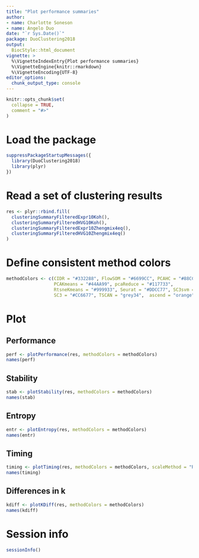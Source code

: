 ```yaml
---
title: "Plot performance summaries"
author: 
- name: Charlotte Soneson
- name: Angelo Duo
date: "`r Sys.Date()`"
package: DuoClustering2018
output:
  BiocStyle::html_document
vignette: >
  %\VignetteIndexEntry{Plot performance summaries}
  %\VignetteEngine{knitr::rmarkdown}
  %\VignetteEncoding{UTF-8}
editor_options: 
  chunk_output_type: console
---
```


```r
knitr::opts_chunk$set(
  collapse = TRUE,
  comment = "#>"
)
```

# Load the package

```r
suppressPackageStartupMessages({
  library(DuoClustering2018)
  library(plyr)
})
```

# Read a set of clustering results

```r
res <- plyr::rbind.fill(
  clusteringSummaryFilteredExpr10Koh(),
  clusteringSummaryFilteredHVG10Koh(),
  clusteringSummaryFilteredExpr10Zhengmix4eq(),
  clusteringSummaryFilteredHVG10Zhengmix4eq()
)
```

# Define consistent method colors

```r
methodColors <- c(CIDR = "#332288", FlowSOM = "#6699CC", PCAHC = "#88CCEE", 
                  PCAKmeans = "#44AA99", pcaReduce = "#117733",
                  RtsneKmeans = "#999933", Seurat = "#DDCC77", SC3svm = "#661100",
                  SC3 = "#CC6677", TSCAN = "grey34",  ascend = "orange", SAFE = "black")
```

# Plot

## Performance

```r
perf <- plotPerformance(res, methodColors = methodColors)
names(perf)
```

## Stability

```r
stab <- plotStability(res, methodColors = methodColors)
names(stab)
```

## Entropy

```r
entr <- plotEntropy(res, methodColors = methodColors)
names(entr)
```

## Timing

```r
timing <- plotTiming(res, methodColors = methodColors, scaleMethod = "RtsneKmeans")
names(timing)
```

## Differences in k

```r
kdiff <- plotKDiff(res, methodColors = methodColors)
names(kdiff)
```

# Session info

```r
sessionInfo()
```

